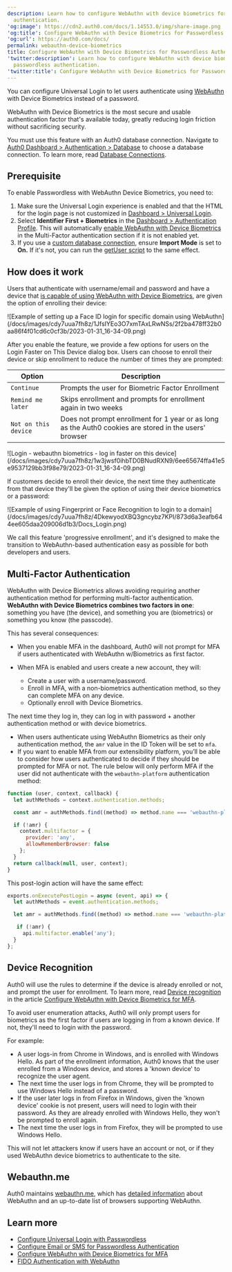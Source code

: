```yaml
---
description: Learn how to configure WebAuthn with device biometrics for passwordless
  authentication.
'og:image': https://cdn2.auth0.com/docs/1.14553.0/img/share-image.png
'og:title': Configure WebAuthn with Device Biometrics for Passwordless Authentication
'og:url': https://auth0.com/docs/
permalink: webauthn-device-biometrics
title: Configure WebAuthn with Device Biometrics for Passwordless Authentication
'twitter:description': Learn how to configure WebAuthn with device biometrics for
  passwordless authentication.
'twitter:title': Configure WebAuthn with Device Biometrics for Passwordless Authentication
---
```

You can configure <Tooltip tip="Universal Login: Your application redirects to Universal Login, hosted on Auth0's Authorization Server, to verify a user's identity." cta="View Glossary" href="/docs/glossary?term=Universal+Login">Universal Login</Tooltip> to let users authenticate using [WebAuthn](/docs/secure/multi-factor-authentication/fido-authentication-with-webauthn) with Device Biometrics instead of a password.

WebAuthn with Device Biometrics is the most secure and usable authentication factor that's available today, greatly reducing login friction without sacrificing security.

<Warning>

You must use this feature with an Auth0 database connection. Navigate to [Auth0 Dashboard > Authentication > Database](https://manage.auth0.com/#/connections/database) to choose a database connection. To learn more, read [Database Connections](/docs/authenticate/database-connections).

</Warning>

## Prerequisite

To enable <Tooltip tip="Passwordless: Form of authentication that does not rely on a password as the first factor." cta="View Glossary" href="/docs/glossary?term=Passwordless">Passwordless</Tooltip> with WebAuthn Device Biometrics, you need to:

1. Make sure the Universal Login experience is enabled and that the HTML for the login page is not customized in [Dashboard > Universal Login](https://manage.auth0.com/#/login_settings).
2. Select **Identifier First + Biometrics** in the [Dashboard > Authentication Profile](https://manage.auth0.com/#/authentication-profiles). This will automatically [enable WebAuthn with Device Biometrics](/docs/secure/multi-factor-authentication/fido-authentication-with-webauthn/configure-webauthn-device-biometrics-for-mfa) in the Multi-Factor authentication section if it is not enabled yet.
3. If you use a [custom database connection](/docs/authenticate/database-connections/custom-db), ensure **Import Mode** is set to **On.** If it's not, you can run the [getUser script](/docs/authenticate/database-connections/custom-db/templates/get-user) to the same effect.

## How does it work

Users that authenticate with username/email and password and have a device that [is capable of using WebAuthn with Device Biometrics](https://webauthn.me/browser-support), are given the option of enrolling their device:

<Frame>![Example of setting up a Face ID login for specific domain using WebAuthn](/docs/images/cdy7uua7fh8z/1JfsIYEo3O7xmTAxLRwNSs/2f2ba478ff32b0aa86f4f01cd6c0cf3b/2023-01-31_16-34-09.png)</Frame>

After you enable the feature, we provide a few options for users on the Login Faster on This Device dialog box. Users can choose to enroll their device or skip enrollment to reduce the number of times they are prompted:

<table class="table"><thead>
<tr>
<th>Option</th>
<th>Description</th>
</tr>
</thead>
<tbody>
<tr>
<td><code>Continue</code></td>
<td>Prompts the user for Biometric Factor Enrollment</td>
</tr>
<tr>
<td><code>Remind me later</code></td>
<td>Skips enrollment and prompts for enrollment again in two weeks</td>
</tr>
<tr>
<td><code>Not on this device</code></td>
<td>Does not prompt enrollment for 1 year or as long as the Auth0 cookies are stored in the users' browser</td>
</tr>
</tbody>
</table>

<Frame>![Login - webauthn biometrics - log in faster on this device](/docs/images/cdy7uua7fh8z/1w3jwsf0ihbTD0BNudRXN9/6ee65674ffa41e5e9537129bb3f98e79/2023-01-31_16-34-09.png)</Frame>

If customers decide to enroll their device, the next time they authenticate from that device they'll be given the option of using their device biometrics or a password:

<Frame>![Example of using Fingerprint or Face Recognition to login to a domain](/docs/images/cdy7uua7fh8z/4DkewyodXBQ3gncybz7KPI/873d6a3eafb644ee605daa209006d1b3/Docs_Login.png)</Frame>

We call this feature 'progressive enrollment', and it's designed to make the transition to WebAuthn-based authentication easy as possible for both developers and users.

## Multi-Factor Authentication

WebAuthn with Device Biometrics allows avoiding requiring another authentication method for performing <Tooltip tip="Multi-factor authentication (MFA): User authentication process that uses a factor in addition to username and password such as a code via SMS." cta="View Glossary" href="/docs/glossary?term=multi-factor+authentication">multi-factor authentication</Tooltip>. **WebAuthn with Device Biometrics combines two factors in one**: something you have (the device), and something you are (biometrics) or something you know (the passcode).

This has several consequences:

* When you enable MFA in the dashboard, Auth0 will not prompt for MFA if users authenticated with WebAuthn w/Biometrics as first factor.
* When MFA is enabled and users create a new account, they will:

  + Create a user with a username/password.
  + Enroll in MFA, with a non-biometrics authentication method, so they can complete MFA on any device.
  + Optionally enroll with Device Biometrics.

The next time they log in, they can log in with password + another authentication method or with device biometrics.

* When users authenticate using WebAuthn Biometrics as their only authentication method, the `amr` value in the <Tooltip tip="ID Token: Credential meant for the client itself, rather than for accessing a resource." cta="View Glossary" href="/docs/glossary?term=ID+Token">ID Token</Tooltip> will be set to `mfa`.
* If you want to enable MFA from our extensibility platform, you’ll be able to consider how users authenticated to decide if they should be prompted for MFA or not. The rule below will only perform MFA if the user did not authenticate with the `webauthn-platform` authentication method:

```javascript javascript lines
function (user, context, callback) {
  let authMethods = context.authentication.methods;

  const amr = authMethods.find((method) => method.name === 'webauthn-platform');

  if (!amr) {
    context.multifactor = {
      provider: 'any',
      allowRememberBrowser: false
    };
  }
  return callback(null, user, context);
}
```


This post-login action will have the same effect:

```javascript javascript lines
exports.onExecutePostLogin = async (event, api) => {
  let authMethods = event.authentication.methods;

  let amr = authMethods.find((method) => method.name === 'webauthn-platform');

   if (!amr) {
     api.multifactor.enable('any');
  }
};
```

## Device Recognition

Auth0 will use the rules to determine if the device is already enrolled or not, and prompt the user for enrollment. To learn more, read [Device recognition](/docs/secure/multi-factor-authentication/fido-authentication-with-webauthn/configure-webauthn-device-biometrics-for-mfa#device-recognition) in the article [Configure WebAuthn with Device Biometrics for MFA](/docs/secure/multi-factor-authentication/fido-authentication-with-webauthn/configure-webauthn-device-biometrics-for-mfa).

To avoid user enumeration attacks, Auth0 will only prompt users for biometrics as the first factor if users are logging in from a known device. If not, they'll need to login with the password.

For example:

* A user logs-in from Chrome in Windows, and is enrolled with Windows Hello. As part of the enrollment information, Auth0 knows that the user enrolled from a Windows device, and stores a 'known device' to recognize the user agent.
* The next time the user logs in from Chrome, they will be prompted to use Windows Hello instead of a password.
* If the user later logs in from Firefox in Windows, given the 'known device' cookie is not present, users will need to login with their password. As they are already enrolled with Windows Hello, they won't be prompted to enroll again.
* The next time the user logs in from Firefox, they will be prompted to use Windows Hello.

This will not let attackers know if users have an account or not, or if they used WebAuthn device biometrics to authenticate to the site.

## Webauthn.me

Auth0 maintains [webauthn.me](https://a0.to/webauthme-auth0-docs), which has [detailed information](https://webauthn.me/introduction) about WebAuthn and an up-to-date list of browsers supporting WebAuthn.

## Learn more

* [Configure Universal Login with Passwordless](/docs/authenticate/login/auth0-universal-login/passwordless-login)
* [Configure Email or SMS for Passwordless Authentication](/docs/authenticate/login/auth0-universal-login/passwordless-login/email-or-sms)
* [Configure WebAuthn with Device Biometrics for MFA](/docs/secure/multi-factor-authentication/fido-authentication-with-webauthn/configure-webauthn-device-biometrics-for-mfa)
* [FIDO Authentication with WebAuthn](/docs/secure/multi-factor-authentication/fido-authentication-with-webauthn)